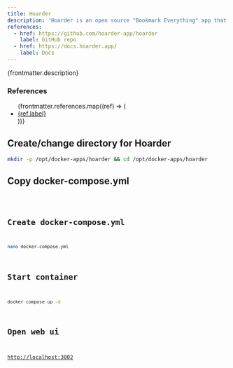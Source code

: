 ```yaml
---
title: Hoarder
description: 'Hoarder is an open source "Bookmark Everything" app that uses AI for automatically tagging the content you throw at it.'
references:
  - href: https://github.com/hoarder-app/hoarder
    label: GitHub repo
  - href: https://docs.hoarder.app/
    label: Docs
---
```



<p>{frontmatter.description}</p>

### References

<ul>
  {frontmatter.references.map((ref) => (
    <li>
      <a href={ref.href}>{ref.label}</a>
    </li>
  ))}
</ul>

## Create/change directory for Hoarder

```sh
mkdir -p /opt/docker-apps/hoarder && cd /opt/docker-apps/hoarder
```

## Copy docker-compose.yml

<Code lang="yml" title="docker-compose.yml" code={yaml} />

## Create docker-compose.yml

```sh
nano docker-compose.yml
```

## Start container

```sh
docker compose up -d
```

## Open web ui

[http://localhost:3002](http://localhost:3002)
